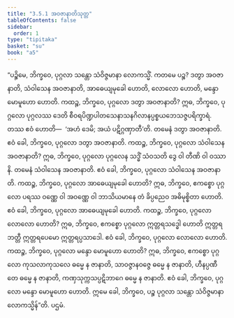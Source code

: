 ```yaml
---
title: "3.5.1 အဝဇာနာတိသုတ္တ"
tableOfContents: false
sidebar:
  order: 1
type: "tipitaka"
basket: "su"
book: "a5"
---
```



<DynamicBreadcrumb />

<Division number="141" book="a5" e="ch" v="16" p="145">

<Paragraph number="816" book="a5">
“ပဉ္စိမေ, ဘိက္ခဝေ, ပုဂ္ဂလာ သန္တော သံဝိဇ္ဇမာနာ လောကသ္မိံ. ကတမေ ပဉ္စ? ဒတွာ အဝဇာနာတိ, သံဝါသေန အဝဇာနာတိ, အာဓေယျမုခေါ ဟောတိ, လောလော ဟောတိ, မန္ဒော မောမူဟော ဟောတိ.
</Paragraph>

<Paragraph number="817" book="a5">
ကထဉ္စ, ဘိက္ခဝေ, ပုဂ္ဂလော ဒတွာ အဝဇာနာတိ? ဣဓ, ဘိက္ခဝေ, ပုဂ္ဂလော ပုဂ္ဂလဿ ဒေတိ စီဝရပိဏ္ဍပါတသေနာသနဂိလာနပ္ပစ္စယဘေသဇ္ဇပရိက္ခာရံ. တဿ ဧဝံ ဟောတိ—  ‘အဟံ ဒေမိ; အယံ ပဋိဂ္ဂဏှာတီ’တိ. တမေနံ ဒတွာ အဝဇာနာတိ. ဧဝံ ခေါ, ဘိက္ခဝေ, ပုဂ္ဂလော ဒတွာ အဝဇာနာတိ.
</Paragraph>

<Paragraph number="818" book="a5">
ကထဉ္စ, ဘိက္ခဝေ, ပုဂ္ဂလော သံဝါသေန အဝဇာနာတိ? ဣဓ, ဘိက္ခဝေ, ပုဂ္ဂလော ပုဂ္ဂလေန သဒ္ဓိံ သံဝသတိ ဒွေ ဝါ တီဏိ ဝါ ဝဿာနိ. တမေနံ သံဝါသေန အဝဇာနာတိ. ဧဝံ ခေါ, ဘိက္ခဝေ, ပုဂ္ဂလော သံဝါသေန အဝဇာနာတိ.
</Paragraph>

<Paragraph number="819" book="a5">
ကထဉ္စ, ဘိက္ခဝေ, ပုဂ္ဂလော အာဓေယျမုခေါ ဟောတိ? ဣဓ, ဘိက္ခဝေ, ဧကစ္စော ပုဂ္ဂလော ပရဿ ဝဏ္ဏေ ဝါ အဝဏ္ဏေ ဝါ ဘာသိယမာနေ တံ ခိပ္ပညေဝ အဓိမုစ္စိတာ ဟောတိ. ဧဝံ ခေါ, ဘိက္ခဝေ, ပုဂ္ဂလော အာဓေယျမုခေါ ဟောတိ.
</Paragraph>

<Paragraph number="820" book="a5">
ကထဉ္စ, ဘိက္ခဝေ, ပုဂ္ဂလော လောလော ဟောတိ? ဣဓ, ဘိက္ခဝေ, ဧကစ္စော ပုဂ္ဂလော ဣတ္တရသဒ္ဓေါ ဟောတိ ဣတ္တရဘတ္တီ ဣတ္တရပေမော ဣတ္တရပ္ပသာဒေါ. ဧဝံ ခေါ, ဘိက္ခဝေ, ပုဂ္ဂလော လောလော ဟောတိ.
</Paragraph>

<Paragraph number="821" book="a5">
ကထဉ္စ, ဘိက္ခဝေ, ပုဂ္ဂလော မန္ဒော မောမူဟော ဟောတိ? ဣဓ, ဘိက္ခဝေ, ဧကစ္စော ပုဂ္ဂလော ကုသလာကုသလေ ဓမ္မေ န ဇာနာတိ, သာဝဇ္ဇာနဝဇ္ဇေ ဓမ္မေ န ဇာနာတိ, ဟီနပ္ပဏီတေ ဓမ္မေ န ဇာနာတိ, ကဏှသုက္ကသပ္ပဋိဘာဂေ ဓမ္မေ န ဇာနာတိ. ဧဝံ ခေါ, ဘိက္ခဝေ, ပုဂ္ဂလော မန္ဒော မောမူဟော ဟောတိ. ဣမေ ခေါ, ဘိက္ခဝေ, ပဉ္စ ပုဂ္ဂလာ သန္တော သံဝိဇ္ဇမာနာ လောကသ္မိန်”တိ.

</Paragraph>
</Division>

<Paragraph number="822" type="center" book="a5">
ပဌမံ.
</Paragraph>